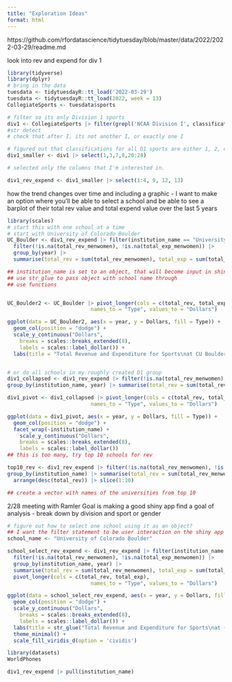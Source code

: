```yaml
---
title: "Exploration Ideas"
format: html
---
```

https://github.com/rfordatascience/tidytuesday/blob/master/data/2022/2022-03-29/readme.md

look into rev and expend for div 1
```r
library(tidyverse)
library(dplyr)
# bring in the data 
tuesdata <- tidytuesdayR::tt_load('2022-03-29')
tuesdata <- tidytuesdayR::tt_load(2022, week = 13)
CollegiateSports <- tuesdata$sports

# filter so its only Division 1 sports 
div1 <- CollegiateSports |> filter(grepl('NCAA Division I', classification_name)) |> filter(classification_code <= 3)
#str detect
# check that after I, its not another I, or exactly one I

# figured out that classifications for all D1 sports are either 1, 2, or 3
div1_smaller <- div1 |> select(1,3,7,8,20:28)

# selected only the columns that I'm interested in. 

div1_rev_expend <- div1_smaller |> select(1:4, 9, 12, 13)

```


how the trend changes over time and including a graphic
- I want to make an option where you'll be able to select a school and be able to see a barplot of their total rev value and total expend value over the last 5 years 
```r
library(scales)
# start this with one school at a time 
# start with University of Colorado Boulder
UC_Boulder <- div1_rev_expend |> filter(institution_name == "University of Colorado Boulder") |>
  filter(!is.na(total_rev_menwomen), !is.na(total_exp_menwomen)) |>
  group_by(year) |>
  summarise(total_rev = sum(total_rev_menwomen), total_exp = sum(total_exp_menwomen))

## institution_name is set to an object, that will become input in shiny 
## use str_glue to pass object with school name through 
## use functions 


UC_Boulder2 <- UC_Boulder |> pivot_longer(cols = c(total_rev, total_exp),
                           names_to = "Type", values_to = "Dollars")

ggplot(data = UC_Boulder2, aes(x = year, y = Dollars, fill = Type)) +
  geom_col(position = "dodge") +
  scale_y_continuous("Dollars",
    breaks = scales::breaks_extended(8),
    labels = scales::label_dollar()) +
  labs(title = "Total Revenue and Expenditure for Sports\nat CU Boulder 2015-2019")


# or do all schools in my roughly created D1 group
div1_collapsed <- div1_rev_expend |> filter(!is.na(total_rev_menwomen), !is.na(total_exp_menwomen)) |>
group_by(institution_name, year) |> summarise(total_rev = sum(total_rev_menwomen), total_exp = sum(total_exp_menwomen))

div1_pivot <- div1_collapsed |> pivot_longer(cols = c(total_rev, total_exp),
                           names_to = "Type", values_to = "Dollars")

ggplot(data = div1_pivot, aes(x = year, y = Dollars, fill = Type)) +
  geom_col(position = "dodge") +
  facet_wrap(~institution_name) +
    scale_y_continuous("Dollars",
    breaks = scales::breaks_extended(8),
    labels = scales::label_dollar())
## this is too many, try top 10 schools for rev

top10_rev <- div1_rev_expend |> filter(!is.na(total_rev_menwomen), !is.na(total_exp_menwomen)) |>
group_by(institution_name) |> summarise(total_rev = sum(total_rev_menwomen), total_exp = sum(total_exp_menwomen)) |>
  arrange(desc(total_rev)) |> slice(1:10)

## create a vector with names of the universities from top 10

```

2/28 meeting with Ramler 
Goal is making a good shiny app 
find a goal of analysis
- break down by division and sport or gender 

```r
# figure out how to select one school using it as an object?
## I want the filter statement to be user interaction on the shiny app 
school_name <- "University of Colorado Boulder"

school_select_rev_expend <- div1_rev_expend |> filter(institution_name == school_name) |>
  filter(!is.na(total_rev_menwomen), !is.na(total_exp_menwomen)) |>
  group_by(institution_name, year) |>
  summarise(total_rev = sum(total_rev_menwomen), total_exp = sum(total_exp_menwomen)) |>
  pivot_longer(cols = c(total_rev, total_exp),
                           names_to = "Type", values_to = "Dollars")

ggplot(data = school_select_rev_expend, aes(x = year, y = Dollars, fill = Type)) +
  geom_col(position = "dodge") +
  scale_y_continuous("Dollars",
    breaks = scales::breaks_extended(8),
    labels = scales::label_dollar()) +
  labs(title = str_glue("Total Revenue and Expenditure for Sports\nat {school_name}")) +
  theme_minimal() +
  scale_fill_viridis_d(option = 'cividis')
```

```r
library(datasets)
WorldPhones

div1_rev_expend |> pull(institution_name)
```




